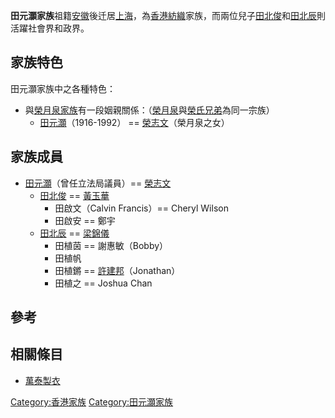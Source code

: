 {{香港望族
| 中文名=田元灝家族
| 英文名=Tin Family
| 政協委員=田北俊
| 港區人大=田北辰
| 行會成員=田北俊
| 立法會議員={{ubl|田元灝<ref name=田元灝>http://app.legco.gov.hk/member_front/chinese/library/member_detail.aspx?id=206</ref>|田北俊|田北辰}}
| 獲頒GBS=田北俊
| 太平紳士={{ubl|田元灝<ref name=田元灝/>|田北俊|田北辰}}
| 區會議員=田北俊 田北辰
| 獲頒BBS=田北辰
}}

'''田元灝家族'''祖籍[[安徽|安徽]]後迁居[[上海|上海]]，為[[香港|香港]][[紡織|紡織]]家族，而兩位兒子[[田北俊|田北俊]]和[[田北辰|田北辰]]則活躍社會界和政界。

==家族特色==
田元灝家族中之各種特色：

*與[[榮月泉家族|榮月泉家族]]有一段姻親關係：（[[榮月泉|榮月泉]]與[[榮熙泰家族|榮氏兄弟]]為同一宗族）
**[[田元灝|田元灝]]（1916-1992） == [[榮志文|榮志文]]（榮月泉之女）

==家族成員==
* [[田元灝|田元灝]]（曾任立法局議員）== [[榮志文|榮志文]]
** [[田北俊|田北俊]] == [[黃玉華|黃玉華]]
*** 田啟文（Calvin Francis）== Cheryl Wilson
*** 田啟安 == 鄭宇
** [[田北辰|田北辰]] == [[梁錦儀|梁錦儀]]
*** 田植茵 == 謝惠敏（Bobby）
*** 田植帆 
*** 田植鏘 == [[許建邦|許建邦]]（Jonathan）
*** 田植之 == Joshua Chan

== 參考 ==
{{reflist}}
==相關條目==
*[[萬泰製衣|萬泰製衣]]

{{HK-bio-stub}}

[[Category:香港家族|Category:香港家族]]
[[Category:田元灝家族|Category:田元灝家族]]
